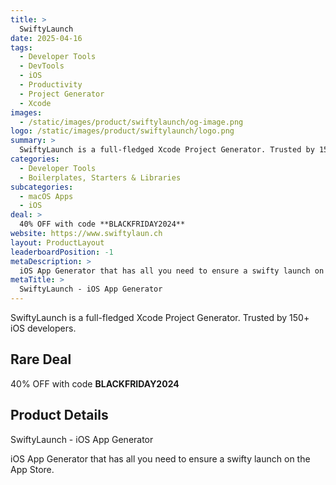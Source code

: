 ```yaml
---
title: >
  SwiftyLaunch
date: 2025-04-16
tags:
  - Developer Tools
  - DevTools
  - iOS
  - Productivity
  - Project Generator
  - Xcode
images:
  - /static/images/product/swiftylaunch/og-image.png
logo: /static/images/product/swiftylaunch/logo.png
summary: >
  SwiftyLaunch is a full-fledged Xcode Project Generator. Trusted by 150+ iOS developers.
categories:
  - Developer Tools
  - Boilerplates, Starters & Libraries
subcategories:
  - macOS Apps
  - iOS
deal: >
  40% OFF with code **BLACKFRIDAY2024**
website: https://www.swiftylaun.ch
layout: ProductLayout
leaderboardPosition: -1
metaDescription: >
  iOS App Generator that has all you need to ensure a swifty launch on the App Store.
metaTitle: >
  SwiftyLaunch - iOS App Generator
---
```

SwiftyLaunch is a full-fledged Xcode Project Generator. Trusted by 150+ iOS developers.

## Rare Deal

40% OFF with code **BLACKFRIDAY2024**

## Product Details

SwiftyLaunch - iOS App Generator

iOS App Generator that has all you need to ensure a swifty launch on the App Store.
